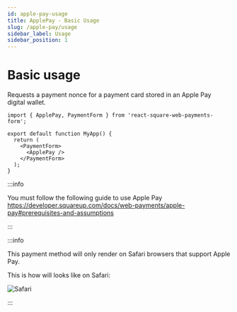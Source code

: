 ```yaml
---
id: apple-pay-usage
title: ApplePay - Basic Usage
slug: /apple-pay/usage
sidebar_label: Usage
sidebar_position: 1
---
```



# Basic usage

Requests a payment nonce for a payment card stored in an Apple Pay digital wallet.

```tsx
import { ApplePay, PaymentForm } from 'react-square-web-payments-form';

export default function MyApp() {
  return (
    <PaymentForm>
      <ApplePay />
    </PaymentForm>
  );
}
```

:::info

You must follow the following guide to use Apple Pay https://developer.squareup.com/docs/web-payments/apple-pay#prerequisites-and-assumptions

:::

<PaymentForm>
  <ApplePay />
</PaymentForm>

<p></p>

:::info

This payment method will only render on Safari browsers that support Apple Pay.

This is how will looks like on Safari:

![Safari](/img/safari-apple-pay.png)

:::
